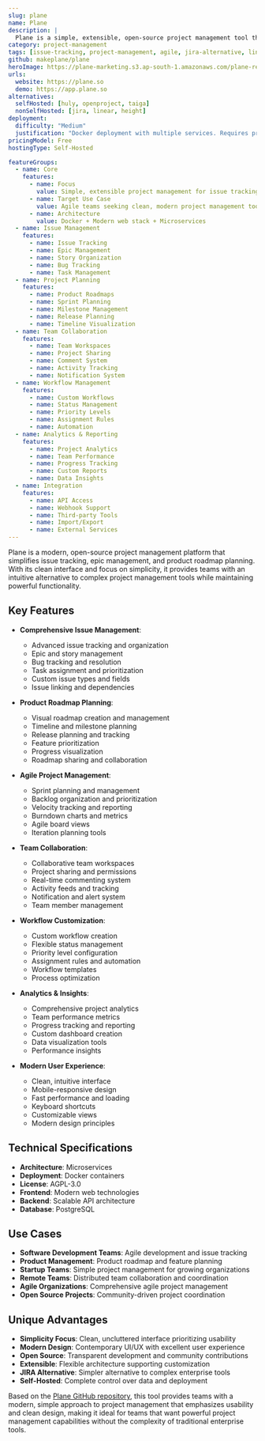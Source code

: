 ```yaml
---
slug: plane
name: Plane
description: |
  Plane is a simple, extensible, open-source project management tool that helps track issues, epics, and product roadmaps in the simplest way possible. Designed as an alternative to JIRA, Linear, and Height, it provides a clean, modern interface for agile project management.
category: project-management
tags: [issue-tracking, project-management, agile, jira-alternative, linear-alternative]
github: makeplane/plane
heroImage: https://plane-marketing.s3.ap-south-1.amazonaws.com/plane-readme/plane_screen.webp
urls:
  website: https://plane.so
  demo: https://app.plane.so
alternatives:
  selfHosted: [huly, openproject, taiga]
  nonSelfHosted: [jira, linear, height]
deployment:
  difficulty: "Medium"
  justification: "Docker deployment with multiple services. Requires proper configuration and setup for production environments."
pricingModel: Free
hostingType: Self-Hosted

featureGroups:
  - name: Core
    features:
      - name: Focus
        value: Simple, extensible project management for issue tracking and roadmaps
      - name: Target Use Case
        value: Agile teams seeking clean, modern project management tools
      - name: Architecture
        value: Docker + Modern web stack + Microservices
  - name: Issue Management
    features:
      - name: Issue Tracking
      - name: Epic Management
      - name: Story Organization
      - name: Bug Tracking
      - name: Task Management
  - name: Project Planning
    features:
      - name: Product Roadmaps
      - name: Sprint Planning
      - name: Milestone Management
      - name: Release Planning
      - name: Timeline Visualization
  - name: Team Collaboration
    features:
      - name: Team Workspaces
      - name: Project Sharing
      - name: Comment System
      - name: Activity Tracking
      - name: Notification System
  - name: Workflow Management
    features:
      - name: Custom Workflows
      - name: Status Management
      - name: Priority Levels
      - name: Assignment Rules
      - name: Automation
  - name: Analytics & Reporting
    features:
      - name: Project Analytics
      - name: Team Performance
      - name: Progress Tracking
      - name: Custom Reports
      - name: Data Insights
  - name: Integration
    features:
      - name: API Access
      - name: Webhook Support
      - name: Third-party Tools
      - name: Import/Export
      - name: External Services
---
```


Plane is a modern, open-source project management platform that simplifies issue tracking, epic management, and product roadmap planning. With its clean interface and focus on simplicity, it provides teams with an intuitive alternative to complex project management tools while maintaining powerful functionality.

## Key Features

- **Comprehensive Issue Management**:

  - Advanced issue tracking and organization
  - Epic and story management
  - Bug tracking and resolution
  - Task assignment and prioritization
  - Custom issue types and fields
  - Issue linking and dependencies

- **Product Roadmap Planning**:

  - Visual roadmap creation and management
  - Timeline and milestone planning
  - Release planning and tracking
  - Feature prioritization
  - Progress visualization
  - Roadmap sharing and collaboration

- **Agile Project Management**:

  - Sprint planning and management
  - Backlog organization and prioritization
  - Velocity tracking and reporting
  - Burndown charts and metrics
  - Agile board views
  - Iteration planning tools

- **Team Collaboration**:

  - Collaborative team workspaces
  - Project sharing and permissions
  - Real-time commenting system
  - Activity feeds and tracking
  - Notification and alert system
  - Team member management

- **Workflow Customization**:

  - Custom workflow creation
  - Flexible status management
  - Priority level configuration
  - Assignment rules and automation
  - Workflow templates
  - Process optimization

- **Analytics & Insights**:

  - Comprehensive project analytics
  - Team performance metrics
  - Progress tracking and reporting
  - Custom dashboard creation
  - Data visualization tools
  - Performance insights

- **Modern User Experience**:
  - Clean, intuitive interface
  - Mobile-responsive design
  - Fast performance and loading
  - Keyboard shortcuts
  - Customizable views
  - Modern design principles

## Technical Specifications

- **Architecture**: Microservices
- **Deployment**: Docker containers
- **License**: AGPL-3.0
- **Frontend**: Modern web technologies
- **Backend**: Scalable API architecture
- **Database**: PostgreSQL

## Use Cases

- **Software Development Teams**: Agile development and issue tracking
- **Product Management**: Product roadmap and feature planning
- **Startup Teams**: Simple project management for growing organizations
- **Remote Teams**: Distributed team collaboration and coordination
- **Agile Organizations**: Comprehensive agile project management
- **Open Source Projects**: Community-driven project coordination

## Unique Advantages

- **Simplicity Focus**: Clean, uncluttered interface prioritizing usability
- **Modern Design**: Contemporary UI/UX with excellent user experience
- **Open Source**: Transparent development and community contributions
- **Extensible**: Flexible architecture supporting customization
- **JIRA Alternative**: Simpler alternative to complex enterprise tools
- **Self-Hosted**: Complete control over data and deployment

Based on the [Plane GitHub repository](https://github.com/makeplane/plane), this tool provides teams with a modern, simple approach to project management that emphasizes usability and clean design, making it ideal for teams that want powerful project management capabilities without the complexity of traditional enterprise tools.
